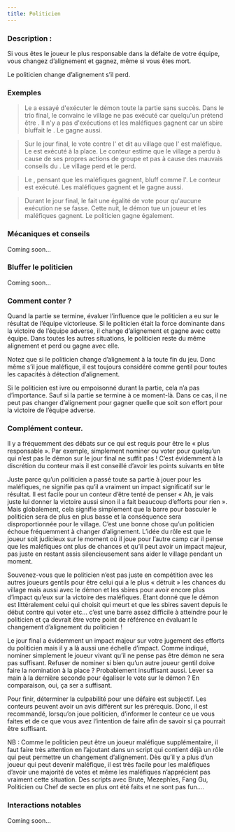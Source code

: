 ```yaml
---
title: Politicien
---
```



<Role POLITICIEN header />

### Description :

Si vous êtes le joueur le plus responsable dans la défaite de votre équipe, vous changez d’alignement et gagnez, même si vous êtes mort.

Le politicien change d’alignement s’il perd. 

### Exemples

> Le <Role POLITICIEN /> a essayé d'exécuter le démon toute la partie sans succès. Dans le trio final, le <Role POLITICIEN /> convainc le village ne pas exécuté car quelqu'un prétend être <Role MAIRE />. Il n'y a pas d'exécutions et les maléfiques gagnent car un sbire bluffait le <Role MAIRE />. Le <Role POLITICIEN /> gagne aussi.

> Sur le jour final, le <Role POLITICIEN /> vote contre l'<Role EMPATHIQUE /> et dit au village que l'<Role EMPATHIQUE /> est maléfique. Le <Role VERTUEUX /> est exécuté à la place. Le conteur estime que le village a perdu à cause de ses propres actions de groupe et pas à cause des mauvais conseils du <Role POLITICIEN />. Le village perd et le <Role POLITICIEN /> perd. 

> Le <Role POLITICIEN />, pensant que les maléfiques gagnent, bluff comme l'<Role ATHEE />. Le conteur est exécuté. Les maléfiques gagnent et le <Role POLITICIEN /> gagne aussi.

> Durant le jour final, le <Role POLITICIEN /> fait une égalité de vote pour qu'aucune exécution ne se fasse. Cette nuit, le démon tue un joueur et les maléfiques gagnent. Le politicien gagne également. 

### Mécaniques et conseils

Coming soon...

### Bluffer le politicien

Coming soon...

### Comment conter ?

Quand la partie se termine, évaluer l’influence que le politicien a eu sur le résultat de l’équipe victorieuse. Si le politicien était la force dominante dans la victoire de l’équipe adverse, il change d’alignement et gagne avec cette équipe. Dans toutes les autres situations, le politicien reste du même alignement et perd ou gagne avec elle.

Notez que si le politicien change d’alignement à la toute fin du jeu. Donc même s’il joue maléfique, il est toujours considéré comme gentil pour toutes les capacités à détection d’alignement. 

Si le politicien est ivre ou empoisonné durant la partie, cela n’a pas d’importance. Sauf si la partie se termine à ce moment-là. Dans ce cas, il ne peut pas changer d’alignement pour gagner quelle que soit son effort pour la victoire de l’équipe adverse. 

### Complément conteur.

Il y a fréquemment des débats sur ce qui est requis pour être le « plus responsable ». Par exemple, simplement nominer ou voter pour quelqu’un qui n’est pas le démon sur le jour final ne suffit pas ! C’est évidemment à la discrétion du conteur mais il est conseillé d’avoir les points suivants en tête

Juste parce qu’un politicien a passé toute sa partie à jouer pour les maléfiques, ne signifie pas qu’il a vraiment un impact significatif sur le résultat. Il est facile pour un conteur d’être tenté de penser « Ah, je vais juste lui donner la victoire aussi sinon il a fait beaucoup d’efforts pour rien ». Mais globalement, cela signifie simplement que la barre pour basculer le politicien sera de plus en plus basse et la conséquence sera disproportionnée pour le village. C’est une bonne chose qu’un politicien échoue fréquemment à changer d’alignement. L’idée du rôle est que le joueur soit judicieux sur le moment où il joue pour l’autre camp car il pense que les maléfiques ont plus de chances et qu’il peut avoir un impact majeur, pas juste en restant assis silencieusement sans aider le village pendant un moment.

Souvenez-vous que le politicien n’est pas juste en compétition avec les autres joueurs gentils pour être celui qui a le plus « détruit » les chances du village mais aussi avec le démon et les sbires pour avoir encore plus d’impact qu’eux sur la victoire des maléfiques. Etant donné que le démon est littéralement celui qui choisit qui meurt et que les sbires savent depuis le début contre qui voter etc… c’est une barre assez difficile à atteindre pour le politicien et ça devrait être votre point de référence en évaluant le changement d’alignement du politicien !

Le jour final a évidemment un impact majeur sur votre jugement des efforts du politicien mais il y a là aussi une échelle d’impact. Comme indiqué, nominer simplement le joueur vivant qu’il ne pense pas être démon ne sera pas suffisant. Refuser de nominer si bien qu’un autre joueur gentil doive faire la nomination à la place ? Probablement insuffisant aussi. Lever sa main à la dernière seconde pour égaliser le vote sur le démon ? En comparaison, oui, ça ser a suffisant.

Pour finir, déterminer la culpabilité pour une défaire est subjectif. Les conteurs peuvent avoir un avis différent sur les prérequis. Donc, il est recommandé, lorsqu’on joue politicien, d‘informer le conteur ce ue vous faites et de ce que vous avez l’intention de faire afin de savoir si ça pourrait être suffisant.

NB : Comme le politicien peut être un joueur maléfique supplémentaire, il faut faire très attention en l’ajoutant dans un script qui contient déjà un rôle qui peut permettre un changement d’alignement. Dès qu’il y a plus d’un joueur qui peut devenir maléfique, il est très facile pour les maléfiques d’avoir une majorité de votes et même les maléfiques n’apprécient pas vraiment cette situation. Des scripts avec Brute, Mezephles, Fang Gu, Politicien ou Chef de secte en plus ont été faits et ne sont pas fun….

### Interactions notables

Coming soon...